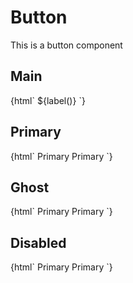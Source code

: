

<Meta
    title="Components/Button"
/>

# Button
This is a button component

## Main
<Story name="Button/Knobs">
  {html`
    <yw-button
        variant="${variant()}"
        ?disabled="${disabled()}"
        href="${href()}"
        .target="${target()}">
        ${label()}
    </yw-button>
  `}
</Story>

## Primary
<Canvas>
    <Story name="Button/Primary">
      {html`
        <yw-button
            variant="primary">
            Primary
        </yw-button>
        <yw-button
            variant="primary"
            disabled>
            Primary
        </yw-button>
      `}
    </Story>
</Canvas>

## Ghost
<Canvas>
    <Story name="Button/Secondary">
      {html`
        <yw-button
            variant="ghost">
            Primary
        </yw-button>
        <yw-button
            variant="ghost" disabled>
            Primary
        </yw-button>
      `}
    </Story>
</Canvas>

## Disabled
<Canvas>
    <Story name="Button/Disabled">
      {html`
        <yw-button
            variant="primary"
            disabled>
            Primary
        </yw-button>
        <yw-button
            variant="ghost"
            disabled>
            Primary
        </yw-button>
      `}
    </Story>
</Canvas>